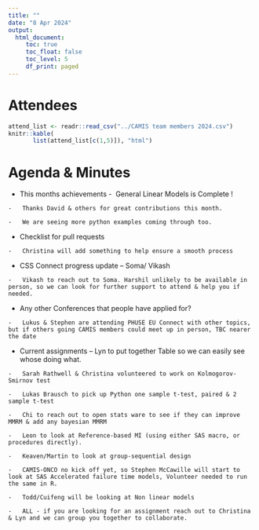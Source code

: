 ```yaml
---
title: ""
date: "8 Apr 2024"
output:
  html_document: 
     toc: true
     toc_float: false
     toc_level: 5
     df_print: paged
---
```


# Attendees

```r
attend_list <- readr::read_csv("../CAMIS team members 2024.csv")
knitr::kable(
       list(attend_list[c(1,5)]), "html")
```

# Agenda & Minutes

-    This months achievements -  General Linear Models is Complete !

    -   Thanks David & others for great contributions this month.

    -   We are seeing more python examples coming through too.

-    Checklist for pull requests

    -   Christina will add something to help ensure a smooth process

-    CSS Connect progress update -- Soma/ Vikash

    -   Vikash to reach out to Soma. Harshil unlikely to be available in person, so we can look for further support to attend & help you if needed.

-    Any other Conferences that people have applied for?

    -   Lukus & Stephen are attending PHUSE EU Connect with other topics, but if others going CAMIS members could meet up in person, TBC nearer the date

-    Current assignments -- Lyn to put together Table so we can easily see whose doing what.

    -   Sarah Rathwell & Christina volunteered to work on Kolmogorov-Smirnov test

    -   Lukas Brausch to pick up Python one sample t-test, paired & 2 sample t-test

    -   Chi to reach out to open stats ware to see if they can improve MMRM & add any bayesian MMRM

    -   Leon to look at Reference-based MI (using either SAS macro, or procedures directly).

    -   Keaven/Martin to look at group-sequential design

    -   CAMIS-ONCO no kick off yet, so Stephen McCawille will start to look at SAS Accelerated failure time models, Volunteer needed to run the same in R.

    -   Todd/Cuifeng will be looking at Non linear models

    -   ALL - if you are looking for an assignment reach out to Christina & Lyn and we can group you together to collaborate.
